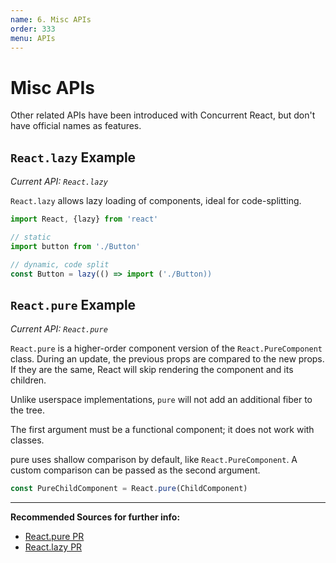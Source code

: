 ```yaml
---
name: 6. Misc APIs
order: 333
menu: APIs
---
```


# Misc APIs

Other related APIs have been introduced with Concurrent React, but don't have official names as features.

## `React.lazy` Example

*Current API: `React.lazy`*

`React.lazy` allows lazy loading of components, ideal for code-splitting.

```js
import React, {lazy} from 'react'

// static
import button from './Button'

// dynamic, code split
const Button = lazy(() => import ('./Button))
```

## `React.pure` Example

*Current API: `React.pure`*

`React.pure` is a higher-order component version of the `React.PureComponent` class. 
During an update, the previous props are compared to the new props. 
If they are the same, React will skip rendering the component and its children.

Unlike userspace implementations, `pure` will not add an additional fiber to the tree.

The first argument must be a functional component; it does not work with classes.

pure uses shallow comparison by default, like `React.PureComponent`. 
A custom comparison can be passed as the second argument.

```js
const PureChildComponent = React.pure(ChildComponent)
```

--- 

**Recommended Sources for further info:**

- [React.pure PR](https://github.com/facebook/react/pull/13748)
- [React.lazy PR](https://github.com/facebook/react/pull/13398)